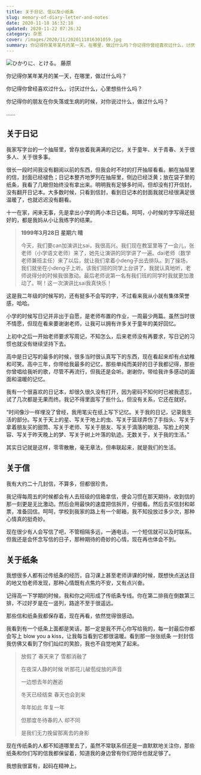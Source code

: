 ```yaml
---
title: 关于日记、信以及小纸条
slug: memory-of-diary-letter-and-notes
date: 2020-11-18 16:32:18
updated: 2020-11-22 07:26:32
category: 杂思
cover: /images/2020/11/2020111816301059.jpg
summary: 你记得你某年某月的某一天，在哪里，做过什么吗？你记得你曾经喜欢过什么，讨厌过什么，心里想些什么吗？你记得你的朋友在你失落或生病的时候，对你说过什么，做过什么吗？
---
```


![ひかりに、とける。 藤原](/images/2020/11/2020111816314240.jpg)

你记得你某年某月的某一天，在哪里，做过什么吗？

你记得你曾经喜欢过什么，讨厌过什么，心里想些什么吗？

你记得你的朋友在你失落或生病的时候，对你说过什么，做过什么吗？

……

## 关于日记

我家写字台的一个抽屉里，曾存放着我满满的记忆，关于童年、关于青春、关于很多人、关于很多事。

很长一段时间我没有翻阅以前的东西，但我会时不时的打开抽屉看看。躺在抽屉里的信，封面已经褪色；日记本整齐地罗列在抽屉里，侧边已经泛黄；放在袋子里的纸条，我看了几眼但始终没有拿出来。明明我有足够多时间，但却没有打开信封，没有翻开日记本。大多数时候，只看到信封，看到日记本的封面我就已经很满足很温暖了，也就迟迟没有翻看。

十一在家，闲来无事，先是拿出小学的两小本日记看。呵呵，小时候的字写得还挺好的，都是我妈从小让我练字的结果。

> **1999年3月28日 星期六 晴**
>
> 今天，我们要can加演讲比sai，我很高兴。我们现在教室里等了一会儿，张老师（小学语文老师）来了，她先让演讲的同学讲了一遍。dai老师（数学老师兼班主任）来了以后，就让我们拿着小deng子出去排队。到了操场，我们就坐在小deng子上听。该我们班的同学上台讲了，我就认真地听，老师说得分的时候我很激动。最后老师说第一名有我们班的同学时我就更加激动了。啊！这一次演讲比sai我真快乐！

这是我二年级的时候写的，还有挺多不会写的字，不过看来我从小就有集体荣誉感，哈哈。

小学的时候写日记并非出于自愿，是老师布置的作业，一周最少两篇。虽然当时很不情愿，但现在看来要谢谢老师，让我可以拥有许多关于童年的美好回忆。

上初中之后一开始老师要求写周记，不知怎么，后来老师没有再要求，写日记的习惯也就没有继续坚持下去。

高中是日记写的最多的时候，很多当时很认真写下的东西，现在看起来却有点幼稚和可笑。高中三年，你带给我最多的记忆，那些单纯而美好的日子我都记得，那些你曾唱给我听的歌，尽管不再流行，但我还是会听。谢谢你，带给我许多感动的画面和温暖的记忆。

我有一个很喜欢的日记本，却很久很久没有打开，因为密码不知何时已被我遗忘，试了几次都是无果而终。我记不得里面写了些什么，但没有关系，它还在就好。

“时间像沙一样埋没了曾经，我用笔尖在纸上写下记忆。关于我的日记，记录我生活的部分。写关于天上的星、写关于地上的虫、写关于篮球弄伤了手指头、写关于拿着朋友买的甜筒、写关于老师、写关于朋友、写关于滴落的眼泪、写脸上的笑容、写关于昨天晚上的梦、写关于树上叶落的轨迹。无数关于，关于我的生活。”

其实日记就是这样，零零散散，毫无章法，但串联起来，就是我们的生活。

## 关于信

我有大约二十几封信，不算多，但都很珍贵。

我记得每周五的时候都会有人去班级的信箱拿信，便会习惯在那天期待，收到信的那一刻更是无比激动。然后会用最快的速度把信拆开，仔细看。然后去买信封和邮票，准备回信。呵呵，学校到我家的路上有一个邮箱，我不知投放过多少次，那种心情真的挺奇妙。

现在很少有人会写信了吧，不管相隔多远，一通电话，一个短信就可以及时联系。但我还是会怀念写信的日子，那种期待的奇妙的心情，现在再也体会不到。

## 关于纸条

我想很多人都有过传纸条的经历，自习课上甚至老师讲课的时候，既想快点送达目的地又怕老师发现，那种心情既有点焦灼不安，又有点兴奋。

记得高一下学期的时候，我和你之间形成了传纸条专线。你在第二排我在倒数第三排，不过好歹是在一竖列，路途不至于很遥远。

那些信和纸条我都保存着，现在再看，依然觉得很感动。

我看到有一个纸条上面都是笑话，那一定是我不开心你写给我的，每一封最后你都会写上 blow you a kiss，让我每当看到它都很温暖。看到那一张张纸条 一封封信我仿佛又看到了你们灿烂的笑脸，我也不自觉地笑了起来。

> 放假了 春天来了 雪都消融了
>
> 在夜深人静的时候 听那花儿破苞绽放的声音
>
> 一边想去年的邂逅
>
> 冬天已经结束 春天也会到来
>
> 年年如此 年复一年
>
> 但那度冬待春的人 却不同
>
> 是我们无力挽留那离去的身影

现在传纸条的人都不知道哪里去了，虽然不常联系但还是一直默默地关注你，那些纸条和你们写的信我都保留着，知道我的身边曾有你们陪伴也就足够了。

我想我很富有，起码在精神上。
